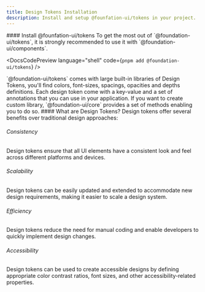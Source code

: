 ```yaml
---
title: Design Tokens Installation
description: Install and setup @founfation-ui/tokens in your project.
---
```


<DocsSection>
#### Install @founfation-ui/tokens

<DocsTextBlock>
  To get the most out of `@foundation-ui/tokens`, it is strongly recommended to
  use it with `@foundation-ui/components`.
</DocsTextBlock>

<DocsCodePreview language="shell" code={`pnpm add @foundation-ui/tokens`} />
</DocsSection>

<DocsSection>

<DocsTextBlock className="m-b-medium-60">
  `@foundation-ui/tokens` comes with large built-in libraries of Design Tokens,
  you'll find colors, font-sizes, spacings, opacities and depths definitions.
  Each design token come with a key-value and a set of annotations that you can
  use in your application.
</DocsTextBlock>
<DocsTextBlock className="m-b-medium-60">
  If you want to create custom library, `@foundation-ui/core` provides a set of
  methods enabling you to do so.
</DocsTextBlock>

</DocsSection>

<DocsSection className="m-y-large-10">
#### What are Design Tokens?

<DocsTextBlock className="m-b-medium-60">
  Design tokens offer several benefits over traditional design approaches:
</DocsTextBlock>
</DocsSection>

<DocsSection>

###### Consistency

<DocsTextBlock className="m-b-medium-30">
  Design tokens ensure that all UI elements have a consistent look and feel
  across different platforms and devices.
</DocsTextBlock>

###### Scalability

<DocsTextBlock className="m-b-medium-30">
  Design tokens can be easily updated and extended to accommodate new design
  requirements, making it easier to scale a design system.
</DocsTextBlock>

###### Efficiency

<DocsTextBlock className="m-b-medium-30">
  Design tokens reduce the need for manual coding and enable developers to
  quickly implement design changes.
</DocsTextBlock>

###### Accessibility

<DocsTextBlock className="m-b-medium-30">
  Design tokens can be used to create accessible designs by defining appropriate
  color contrast ratios, font sizes, and other accessibility-related properties.
</DocsTextBlock>

</DocsSection>

<DocsFooter prev="/docs/components-hooks/usage" next="/docs/tokens/usage" />
